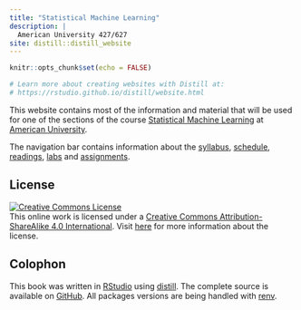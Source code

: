 ```yaml
---
title: "Statistical Machine Learning"
description: |
  American University 427/627
site: distill::distill_website
---
```


```r
knitr::opts_chunk$set(echo = FALSE)

# Learn more about creating websites with Distill at:
# https://rstudio.github.io/distill/website.html

```

This website contains most of the information and material that will be used for one of the sections of the course [Statistical Machine Learning](https://catalog.american.edu/preview_course_nopop.php?catoid=9&coid=41770) at [American University](https://www.american.edu/).

The navigation bar contains information about the [syllabus](syllabus.html), [schedule](schedule.html), [readings](readings.html), [labs](labs.html) and [assignments](assignments.html).

## License {.unnumbered}

<a rel="license" href="https://creativecommons.org/licenses/by-sa/4.0/"><img src="https://licensebuttons.net/l/by-sa/4.0/88x31.png" alt="Creative Commons License" style="border-width:0"/></a><br />This online work is licensed under a <a rel="license" href="https://creativecommons.org/licenses/by-sa/4.0/">Creative Commons Attribution-ShareAlike 4.0 International</a>.
Visit [here](https://github.com/EmilHvitfeldt/AU-2021spring-627) for more information about the license.

## Colophon {-}

This book was written in [RStudio](http://www.rstudio.com/ide/) using [distill](https://rstudio.github.io/distill/). The complete source is available on [GitHub](https://github.com/EmilHvitfeldt/AU-2021fall-627). All packages versions are being handled with [renv](https://rstudio.github.io/renv/).
